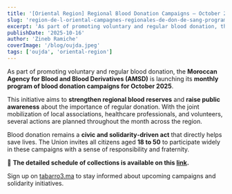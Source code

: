 ```yaml
---
title: '[Oriental Region] Regional Blood Donation Campaigns – October 2025 Program'
slug: 'region-de-l-oriental-campagnes-regionales-de-don-de-sang-programme-d-octobre-2025'
excerpt: 'As part of promoting voluntary and regular blood donation, the Moroccan Agency for Blood and Blood Derivatives (AMSD) is launching its monthly program of blood donation campaigns for October 2025.'
publishDate: '2025-10-16'
author: 'Zineb Ramiche'
coverImage: '/blog/oujda.jpeg'
tags: ['oujda', 'oriental-region']
---
```


As part of promoting voluntary and regular blood donation, the **Moroccan Agency for Blood and Blood Derivatives (AMSD)** is launching its **monthly program of blood donation campaigns for October 2025**.

This initiative aims to **strengthen regional blood reserves** and **raise public awareness** about the importance of regular donation. With the joint mobilization of local associations, healthcare professionals, and volunteers, several actions are planned throughout the month across the region.

Blood donation remains a **civic and solidarity‑driven act** that directly helps save lives. The Union invites all citizens aged **18 to 50** to participate widely in these campaigns with a sense of responsibility and fraternity.

🔗 **The detailed schedule of collections is available on this [link](https://tabarro3.ma/campaigns).**

Sign up on [tabarro3.ma](http://tabarro3.ma) to stay informed about upcoming campaigns and solidarity initiatives.


